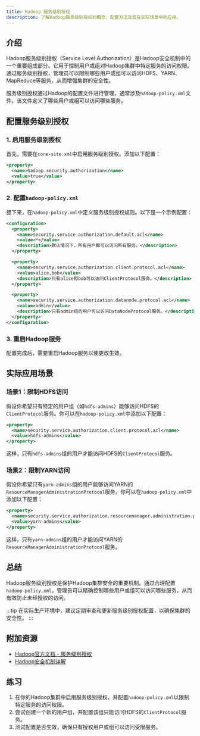 ```yaml
---
title: Hadoop 服务级别授权
description: 了解Hadoop服务级别授权的概念、配置方法及其在实际场景中的应用。
---
```


## 介绍

Hadoop服务级别授权（Service Level Authorization）是Hadoop安全机制中的一个重要组成部分。它用于控制用户或组对Hadoop集群中特定服务的访问权限。通过服务级别授权，管理员可以限制哪些用户或组可以访问HDFS、YARN、MapReduce等服务，从而增强集群的安全性。

服务级别授权通过Hadoop的配置文件进行管理，通常涉及`hadoop-policy.xml`文件。该文件定义了哪些用户或组可以访问哪些服务。

## 配置服务级别授权

### 1. 启用服务级别授权

首先，需要在`core-site.xml`中启用服务级别授权。添加以下配置：

```xml
<property>
  <name>hadoop.security.authorization</name>
  <value>true</value>
</property>
```

### 2. 配置`hadoop-policy.xml`

接下来，在`hadoop-policy.xml`中定义服务级别授权规则。以下是一个示例配置：

```xml
<configuration>
  <property>
    <name>security.service.authorization.default.acl</name>
    <value>*</value>
    <description>默认情况下，所有用户都可以访问所有服务。</description>
  </property>

  <property>
    <name>security.service.authorization.client.protocol.acl</name>
    <value>alice,bob</value>
    <description>只有alice和bob可以访问ClientProtocol服务。</description>
  </property>

  <property>
    <name>security.service.authorization.datanode.protocol.acl</name>
    <value>admin</value>
    <description>只有admin组的用户可以访问DataNodeProtocol服务。</description>
  </property>
</configuration>
```

### 3. 重启Hadoop服务

配置完成后，需要重启Hadoop服务以使更改生效。

## 实际应用场景

### 场景1：限制HDFS访问

假设你希望只有特定的用户组（如`hdfs-admins`）能够访问HDFS的`ClientProtocol`服务。你可以在`hadoop-policy.xml`中添加以下配置：

```xml
<property>
  <name>security.service.authorization.client.protocol.acl</name>
  <value>hdfs-admins</value>
</property>
```

这样，只有`hdfs-admins`组的用户才能访问HDFS的`ClientProtocol`服务。

### 场景2：限制YARN访问

假设你希望只有`yarn-admins`组的用户能够访问YARN的`ResourceManagerAdministrationProtocol`服务。你可以在`hadoop-policy.xml`中添加以下配置：

```xml
<property>
  <name>security.service.authorization.resourcemanager.administration.protocol.acl</name>
  <value>yarn-admins</value>
</property>
```

这样，只有`yarn-admins`组的用户才能访问YARN的`ResourceManagerAdministrationProtocol`服务。

## 总结

Hadoop服务级别授权是保护Hadoop集群安全的重要机制。通过合理配置`hadoop-policy.xml`，管理员可以精确控制哪些用户或组可以访问哪些服务，从而有效防止未经授权的访问。

:::tip
在实际生产环境中，建议定期审查和更新服务级别授权配置，以确保集群的安全性。
:::

## 附加资源

- [Hadoop官方文档 - 服务级别授权](https://hadoop.apache.org/docs/current/hadoop-project-dist/hadoop-common/ServiceLevelAuth.html)
- [Hadoop安全机制详解](https://hadoop.apache.org/docs/current/hadoop-project-dist/hadoop-common/SecureMode.html)

## 练习

1. 在你的Hadoop集群中启用服务级别授权，并配置`hadoop-policy.xml`以限制特定服务的访问权限。
2. 尝试创建一个新的用户组，并配置该组只能访问HDFS的`ClientProtocol`服务。
3. 测试配置是否生效，确保只有授权用户或组可以访问受限服务。
